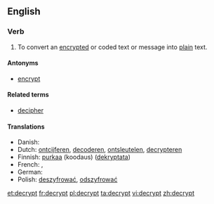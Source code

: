 ==English==

===Verb===
{{en-verb}}

# To convert an [[encrypt]]ed or coded text or message into [[plain]] text.

====Antonyms====
* [[encrypt]]

====Related terms====
* [[decipher]]

====Translations====
{{trans-top|to convert to plain text}}
* Danish: {{t|da|dekryptere}}
* Dutch: [[ontcijferen]], [[decoderen]], [[ontsleutelen]], [[decrypteren]]
* Finnish: [[purkaa]] (koodaus) ([[dekryptata]])
* French: {{t+|fr|décrypter}}, {{t+|fr|déchiffrer}}
* German: {{t-|de|entschlüsseln}}
* Polish: [[deszyfrować]], [[odszyfrować]]
{{trans-mid}}
{{trans-bottom}}

[[et:decrypt]]
[[fr:decrypt]]
[[pl:decrypt]]
[[ta:decrypt]]
[[vi:decrypt]]
[[zh:decrypt]]